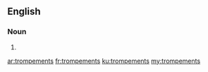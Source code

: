 ==English==

===Noun===
{{head|en|noun plural form}}

# {{plural of|trompement|lang=en}}

[[ar:trompements]]
[[fr:trompements]]
[[ku:trompements]]
[[my:trompements]]